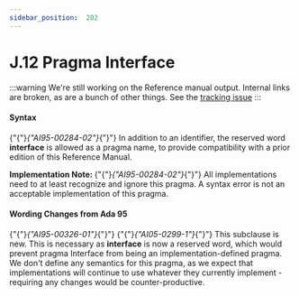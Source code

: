 ---
sidebar_position:  202
---

# J.12  Pragma Interface

:::warning
We're still working on the Reference manual output.  Internal links are broken,
as are a bunch of other things.
See the [tracking issue](https://github.com/ada-lang-io/ada-lang-io/issues/20)
:::



#### Syntax

<p>{"{"}<em>{"AI95-00284-02"}</em>{"}"} In addition to an identifier, the reserved word <strong>interface</strong> is allowed as a pragma name, to provide compatibility with a prior edition of this Reference Manual. </p>
<p><strong>Implementation Note: </strong>{"{"}<em>{"AI95-00284-02"}</em>{"}"} All implementations need to at least recognize and ignore this pragma. A syntax error is not an acceptable implementation of this pragma. </p>

#### Wording Changes from Ada 95

<p>{"{"}<em>{"AI95-00326-01"}</em>{"}"} {"{"}<em>{"AI05-0299-1"}</em>{"}"} This subclause is new. This is necessary as <strong>interface</strong> is now a reserved word, which would prevent pragma Interface from being an implementation-defined pragma. We don't define any semantics for this pragma, as we expect that implementations will continue to use whatever they currently implement - requiring any changes would be counter-productive. </p>

